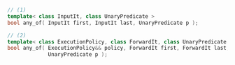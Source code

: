 ```cpp
// (1)
template< class InputIt, class UnaryPredicate >
bool any_of( InputIt first, InputIt last, UnaryPredicate p );

// (2)
template< class ExecutionPolicy, class ForwardIt, class UnaryPredicate >
bool any_of( ExecutionPolicy&& policy, ForwardIt first, ForwardIt last,
             UnaryPredicate p );
```
